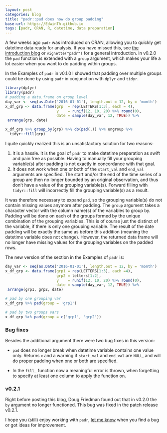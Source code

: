 ```yaml
---
layout: post
categories: blog
title: "padr::pad does now do group padding"
base-url: https://EdwinTh.github.io
tags: [padr, CRAN, R, datetime, data preparation]
---
```


A few weeks ago `padr` was introduced on CRAN, allowing you to quickly get datetime data ready for analysis. If you have missed this, see [the introduction blog](https://edwinth.github.io/blog/padr-intro/) or `vignette("padr")` for a general introduction. In v0.2.0 the `pad` function is extended with a `group` argument, which makes your life a lot easier when you want to do padding within groups.

In the Examples of `padr` in v0.1.0 I showed that padding over multiple groups could be done by using `padr` in conjunction with `dplyr` and `tidyr`.

```r
library(dplyr)
library(padr)
# padding a data.frame on group level
day_var <- seq(as.Date('2016-01-01'), length.out = 12, by = 'month')
x_df_grp <- data.frame(grp  = rep(LETTERS[1:3], each = 4),
                       y    = runif(12, 10, 20) %>% round(0),
                       date = sample(day_var, 12, TRUE)) %>%
 arrange(grp, date)

x_df_grp %>% group_by(grp) %>% do(pad(.)) %>% ungroup %>%
  tidyr::fill(grp) 
```

I quite quickly realized this is an unsatisfactory solution for two reasons:

1) It is a hassle. It is the goal of `padr` to make datetime preparation as swift and pain free as possible. Having to manually fill your grouping variable(s) after padding is not exactly in concordance with that goal.
2) It does not work when one or both of the `start_val` and `end_val` arguments are specified. The start and/or the end of the time series of a group are then no longer bounded by an original observation, and thus don't have a value of the grouping variable(s). Forward filling with `tidyr::fill` will incorrectly fill the grouping variable(s) as a result.

It was therefore necessary to expand `pad`, so the grouping variable(s) do not contain missing values anymore after padding. The `group` argument takes a character vector with the column name(s) of the variables to group by. Padding will be done on each of the groups formed by the unique combination of the grouping variables. This is of course just the distinct of the variable, if there is only one grouping variable. The result of the date padding will be exactly the same as before this addition (meaning the datetime variable does not change). However, the returned data frame will no longer have missing values for the grouping variables on the padded rows.

The new version of the section in the Examples of `padr` is:

```r
day_var <- seq(as.Date('2016-01-01'), length.out = 12, by = 'month')
x_df_grp <- data.frame(grp1 = rep(LETTERS[1:3], each =4),
                       grp2 = letters[1:2],
                       y    = runif(12, 10, 20) %>% round(0),
                       date = sample(day_var, 12, TRUE)) %>%
 arrange(grp1, grp2, date)

# pad by one grouping var
x_df_grp %>% pad(group = 'grp1')

# pad by two groups vars
x_df_grp %>% pad(group = c('grp1', 'grp2'))
```

### Bug fixes

Besides the additional argument there were two bug fixes in this version:

* `pad` does no longer break when datetime variable contains one value only. Returns `x` and a warning if `start_val` and `end_val` are `NULL`, and will do proper padding when one or both are specified.

* In the `fill_` function now a meaningful error is thrown, when forgetting to specify at least one column to apply the function on.

### v0.2.1

Right before posting this blog, Doug Friedman found out that in v0.2.0 the `by` argument no longer functioned. This bug was fixed in the patch release v0.2.1.

I hope you (still) enjoy working with `padr`, [let me know](https://github.com/edwinth/padr) when you find a bug or got ideas for improvement.
